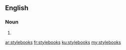 ==English==

===Noun===
{{head|en|plural}}

# {{plural of|stylebook|lang=en|nocat=1}}

[[ar:stylebooks]]
[[fr:stylebooks]]
[[ku:stylebooks]]
[[my:stylebooks]]